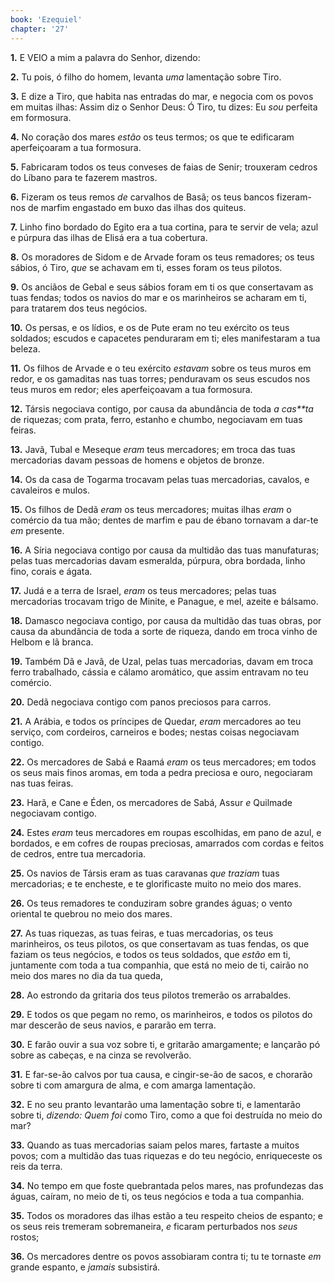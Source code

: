 ```yaml
---
book: 'Ezequiel'
chapter: '27'
---
```


**1.** E VEIO a mim a palavra do Senhor, dizendo:

**2.** Tu pois, ó filho do homem, levanta *uma* lamentação sobre Tiro.

**3.** E dize a Tiro, que habita nas entradas do mar, e negocia com os povos em muitas ilhas: Assim diz o Senhor Deus: Ó Tiro, tu dizes: Eu *sou* perfeita em formosura.

**4.** No coração dos mares *estão* os teus termos; os que te edificaram aperfeiçoaram a tua formosura.

**5.** Fabricaram todos os teus conveses de faias de Senir; trouxeram cedros do Líbano para te fazerem mastros.

**6.** Fizeram os teus remos *de* carvalhos de Basã; os teus bancos fizeram-nos de marfim engastado em buxo das ilhas dos quiteus.

**7.** Linho fino bordado do Egito era a tua cortina, para te servir de vela; azul e púrpura das ilhas de Elisá era a tua cobertura.

**8.** Os moradores de Sidom e de Arvade foram os teus remadores; os teus sábios, ó Tiro, *que* se achavam em ti, esses foram os teus pilotos.

**9.** Os anciãos de Gebal e seus sábios foram em ti os que consertavam as tuas fendas; todos os navios do mar e os marinheiros se acharam em ti, para tratarem dos teus negócios.

**10.** Os persas, e os lídios, e os de Pute eram no teu exército os teus soldados; escudos e capacetes penduraram em ti; eles manifestaram a tua beleza.

**11.** Os filhos de Arvade e o teu exército *estavam* sobre os teus muros em redor, e os gamaditas nas tuas torres; penduravam os seus escudos nos teus muros em redor; eles aperfeiçoavam a tua formosura.

**12.** Társis negociava contigo, por causa da abundância de toda *a cas**ta* de riquezas; com prata, ferro, estanho e chumbo, negociavam em tuas feiras.

**13.** Javã, Tubal e Meseque *eram* teus mercadores; em troca das tuas mercadorias davam pessoas de homens e objetos de bronze.

**14.** Os da casa de Togarma trocavam pelas tuas mercadorias, cavalos, e cavaleiros e mulos.

**15.** Os filhos de Dedã *eram* os teus mercadores; muitas ilhas *eram* o comércio da tua mão; dentes de marfim e pau de ébano tornavam a dar-te *em* presente.

**16.** A Síria negociava contigo por causa da multidão das tuas manufaturas; pelas tuas mercadorias davam esmeralda, púrpura, obra bordada, linho fino, corais e ágata.

**17.** Judá e a terra de Israel, *eram* os teus mercadores; pelas tuas mercadorias trocavam trigo de Minite, e Panague, e mel, azeite e bálsamo.

**18.** Damasco negociava contigo, por causa da multidão das tuas obras, por causa da abundância de toda a sorte de riqueza, dando em troca vinho de Helbom e lã branca.

**19.** Também Dã e Javã, de Uzal, pelas tuas mercadorias, davam em troca ferro trabalhado, cássia e cálamo aromático, que assim entravam no teu comércio.

**20.** Dedã negociava contigo com panos preciosos para carros.

**21.** A Arábia, e todos os príncipes de Quedar, *eram* mercadores ao teu serviço, com cordeiros, carneiros e bodes; nestas coisas negociavam contigo.

**22.** Os mercadores de Sabá e Raamá *eram* os teus mercadores; em todos os seus mais finos aromas, em toda a pedra preciosa e ouro, negociaram nas tuas feiras.

**23.** Harã, e Cane e Éden, os mercadores de Sabá, Assur *e* Quilmade negociavam contigo.

**24.** Estes *eram* teus mercadores em roupas escolhidas, em pano de azul, e bordados, e em cofres de roupas preciosas, amarrados com cordas e feitos de cedros, entre tua mercadoria.

**25.** Os navios de Társis eram as tuas caravanas *que traziam* tuas mercadorias; e te encheste, e te glorificaste muito no meio dos mares.

**26.** Os teus remadores te conduziram sobre grandes águas; o vento oriental te quebrou no meio dos mares.

**27.** As tuas riquezas, as tuas feiras, e tuas mercadorias, os teus marinheiros, os teus pilotos, os que consertavam as tuas fendas, os que faziam os teus negócios, e todos os teus soldados, que *estão* em ti, juntamente com toda a tua companhia, que está no meio de ti, cairão no meio dos mares no dia da tua queda,

**28.** Ao estrondo da gritaria dos teus pilotos tremerão os arrabaldes.

**29.** E todos os que pegam no remo, os marinheiros, e todos os pilotos do mar descerão de seus navios, e pararão em terra.

**30.** E farão ouvir a sua voz sobre ti, e gritarão amargamente; e lançarão pó sobre as cabeças, e na cinza se revolverão.

**31.** E far-se-ão calvos por tua causa, e cingir-se-ão de sacos, e chorarão sobre ti com amargura de alma, e com amarga lamentação.

**32.** E no seu pranto levantarão uma lamentação sobre ti, e lamentarão sobre ti, *dizendo: Quem foi* como Tiro, como a que foi destruída no meio do mar?

**33.** Quando as tuas mercadorias saiam pelos mares, fartaste a muitos povos; com a multidão das tuas riquezas e do teu negócio, enriqueceste os reis da terra.

**34.** No tempo em que foste quebrantada pelos mares, nas profundezas das águas, caíram, no meio de ti, os teus negócios e toda a tua companhia.

**35.** Todos os moradores das ilhas estão a teu respeito cheios de espanto; e os seus reis tremeram sobremaneira, *e* ficaram perturbados nos *seus* rostos;

**36.** Os mercadores dentre os povos assobiaram contra ti; tu te tornaste *em* grande espanto, e *jamais* subsistirá.